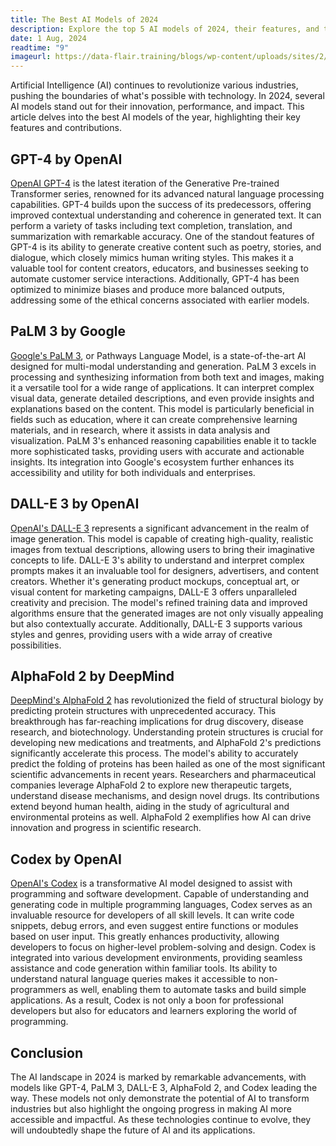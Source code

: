 ```yaml
---
title: The Best AI Models of 2024
description: Explore the top 5 AI models of 2024, their features, and their impact on the tech industry.
date: 1 Aug, 2024
readtime: "9"
imageurl: https://data-flair.training/blogs/wp-content/uploads/sites/2/2018/05/java-array-vs-arraylist.webp
---
```


Artificial Intelligence (AI) continues to revolutionize various industries, pushing the boundaries of what's possible with technology. In 2024, several AI models stand out for their innovation, performance, and impact. This article delves into the best AI models of the year, highlighting their key features and contributions.

## GPT-4 by OpenAI

[OpenAI GPT-4](https://www.openai.com/gpt-4) is the latest iteration of the Generative Pre-trained Transformer series, renowned for its advanced natural language processing capabilities. GPT-4 builds upon the success of its predecessors, offering improved contextual understanding and coherence in generated text. It can perform a variety of tasks including text completion, translation, and summarization with remarkable accuracy. One of the standout features of GPT-4 is its ability to generate creative content such as poetry, stories, and dialogue, which closely mimics human writing styles. This makes it a valuable tool for content creators, educators, and businesses seeking to automate customer service interactions. Additionally, GPT-4 has been optimized to minimize biases and produce more balanced outputs, addressing some of the ethical concerns associated with earlier models.

## PaLM 3 by Google

[Google's PaLM 3](https://www.blog.google/technology/ai/palm-3), or Pathways Language Model, is a state-of-the-art AI designed for multi-modal understanding and generation. PaLM 3 excels in processing and synthesizing information from both text and images, making it a versatile tool for a wide range of applications. It can interpret complex visual data, generate detailed descriptions, and even provide insights and explanations based on the content. This model is particularly beneficial in fields such as education, where it can create comprehensive learning materials, and in research, where it assists in data analysis and visualization. PaLM 3's enhanced reasoning capabilities enable it to tackle more sophisticated tasks, providing users with accurate and actionable insights. Its integration into Google's ecosystem further enhances its accessibility and utility for both individuals and enterprises.

## DALL-E 3 by OpenAI

[OpenAI's DALL-E 3](https://www.openai.com/dall-e-3) represents a significant advancement in the realm of image generation. This model is capable of creating high-quality, realistic images from textual descriptions, allowing users to bring their imaginative concepts to life. DALL-E 3's ability to understand and interpret complex prompts makes it an invaluable tool for designers, advertisers, and content creators. Whether it's generating product mockups, conceptual art, or visual content for marketing campaigns, DALL-E 3 offers unparalleled creativity and precision. The model's refined training data and improved algorithms ensure that the generated images are not only visually appealing but also contextually accurate. Additionally, DALL-E 3 supports various styles and genres, providing users with a wide array of creative possibilities.

## AlphaFold 2 by DeepMind

[DeepMind's AlphaFold 2](https://www.deepmind.com/alphafold-2) has revolutionized the field of structural biology by predicting protein structures with unprecedented accuracy. This breakthrough has far-reaching implications for drug discovery, disease research, and biotechnology. Understanding protein structures is crucial for developing new medications and treatments, and AlphaFold 2's predictions significantly accelerate this process. The model's ability to accurately predict the folding of proteins has been hailed as one of the most significant scientific advancements in recent years. Researchers and pharmaceutical companies leverage AlphaFold 2 to explore new therapeutic targets, understand disease mechanisms, and design novel drugs. Its contributions extend beyond human health, aiding in the study of agricultural and environmental proteins as well. AlphaFold 2 exemplifies how AI can drive innovation and progress in scientific research.

## Codex by OpenAI

[OpenAI's Codex](https://www.openai.com/codex) is a transformative AI model designed to assist with programming and software development. Capable of understanding and generating code in multiple programming languages, Codex serves as an invaluable resource for developers of all skill levels. It can write code snippets, debug errors, and even suggest entire functions or modules based on user input. This greatly enhances productivity, allowing developers to focus on higher-level problem-solving and design. Codex is integrated into various development environments, providing seamless assistance and code generation within familiar tools. Its ability to understand natural language queries makes it accessible to non-programmers as well, enabling them to automate tasks and build simple applications. As a result, Codex is not only a boon for professional developers but also for educators and learners exploring the world of programming.

## Conclusion

The AI landscape in 2024 is marked by remarkable advancements, with models like GPT-4, PaLM 3, DALL-E 3, AlphaFold 2, and Codex leading the way. These models not only demonstrate the potential of AI to transform industries but also highlight the ongoing progress in making AI more accessible and impactful. As these technologies continue to evolve, they will undoubtedly shape the future of AI and its applications.